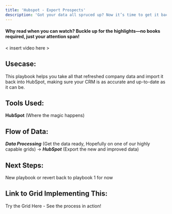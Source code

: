 ```yaml
---
title: 'Hubspot - Export Prospects'
description: 'Got your data all spruced up? Now it’s time to get it back into HubSpot and make sure everything’s in tip-top shape. This playbook is your guide to importing your enhanced data and checking it out in your CRM.'
---
```


#### Why read when you can watch? Buckle up for the highlights—no books required, just your attention span!

\< insert video here >

## Usecase:

This playbook helps you take all that refreshed company data and import it back into HubSpot, making sure your CRM is as accurate and up-to-date as it can be.

## Tools Used:

**HubSpot** (Where the magic happens)

## Flow of Data:

***Data Processing*** (Get the data ready, Hopefully on one of our highly capable grids) → ***HubSpot*** (Export the new and improved data)

## Next Steps:

New playbook or revert back to playbook 1 for now

## Link to Grid Implementing This:

Try the Grid Here - See the process in action!